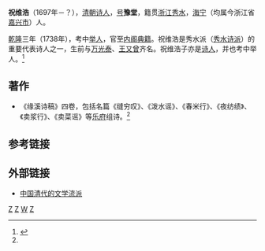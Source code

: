 '''祝维浩'''（1697年－？），[[清朝|清朝]][[诗人|诗人]]，[[号|号]]'''豫堂'''，籍贯[[浙江|浙江]][[秀水縣|秀水]]，[[海宁|海宁]]（均属今浙江省[[嘉兴市|嘉兴市]]）人。

[[乾隆|乾隆]]三年（1738年），考中[[举人|举人]]，官至[[内阁|内阁]][[典籍|典籍]]。祝维浩是秀水派（[[秀水诗派|秀水诗派]]）的重要代表诗人之一，生前与[[万光泰|万光泰]]、[[王又曾|王又曾]]齐名。祝维浩子亦是[[诗人|诗人]]，并也考中举人。<ref name="祝维浩 秀水派">{{cite web|url=http://www.jxlib.com/whsk/jxwy/shige3.htm |title=【秀水诗派】 |format=htm |publisher=嘉兴市图书馆 |accessdate=2010年7月20日 |language=zh |deadurl=yes |archiveurl=https://web.archive.org/web/20080821121454/http://www.jxlib.com./whsk/jxwy/shige3.htm |archivedate=2008年8月21日 }}</ref>

==著作==
* 《缘溪诗稿》四卷，包括名篇《缝穷叹》、《泼水谣》、《春米行》、《夜纺绩》、《卖浆行》、《卖菜谣》等[[乐府|乐府]]组诗。<ref name="祝维浩 秀水派"/>

==参考链接==
{{reflist}}

==外部链接==
* [https://archive.is/20140106081432/http://wuhu.banzhu.net/article/wuhu-23-826905.html 中国清代的文学流派]

[[Category:清朝诗人|Z]]
[[Category:嘉兴人|Z]]
[[Category:祝姓|W]]
[[Category:1697年出生|Z]]